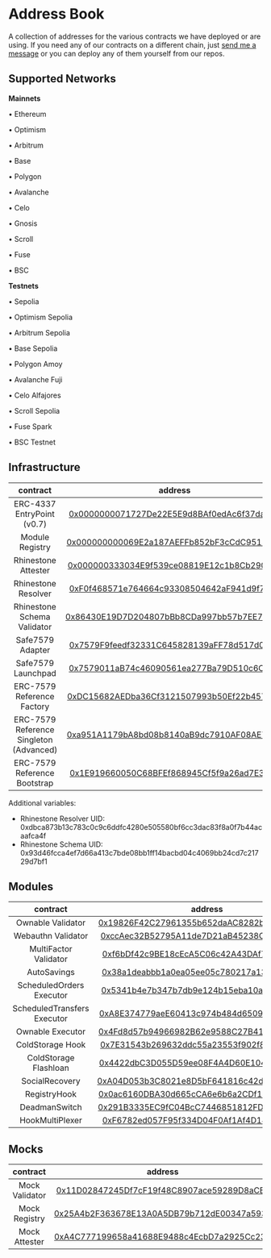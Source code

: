 # Address Book

A collection of addresses for the various contracts we have deployed or are using. If you need any of our contracts on a different chain, just [send me a message](https://t.me/konradkopp) or you can deploy any of them yourself from our repos.

## Supported Networks

**Mainnets**

<div className="grid grid-cols-2 md:grid-cols-3 lg:grid-cols-4 gap-y-1">
  <p>• Ethereum</p>
  <p>• Optimism</p>
  <p>• Arbitrum</p>
  <p>• Base</p>
  <p>• Polygon</p>
  <p>• Avalanche</p>
  <p>• Celo</p>
  <p>• Gnosis</p>
  <p>• Scroll</p>
  <p>• Fuse</p>
  <p>• BSC</p>
</div>

**Testnets**

<div className="grid grid-cols-2 md:grid-cols-3 lg:grid-cols-4 gap-y-1">
  <p>• Sepolia</p>
  <p>• Optimism Sepolia</p>
  <p>• Arbitrum Sepolia</p>
  <p>• Base Sepolia</p>
  <p>• Polygon Amoy</p>
  <p>• Avalanche Fuji</p>
  <p>• Celo Alfajores</p>
  <p>• Scroll Sepolia</p>
  <p>• Fuse Spark</p>
  <p>• BSC Testnet</p>
</div>

## Infrastructure

|                contract                 |                                                          address                                                           | mainnets | testnets |
| :-------------------------------------: | :------------------------------------------------------------------------------------------------------------------------: | :------: | :------: |
|       ERC-4337 EntryPoint (v0.7)        | [0x0000000071727De22E5E9d8BAf0edAc6f37da032](https://contractscan.xyz/contract/0x0000000071727De22E5E9d8BAf0edAc6f37da032) |    ✅    |    ✅    |
|             Module Registry             | [0x000000000069E2a187AEFFb852bF3cCdC95151B2](https://contractscan.xyz/contract/0x000000000069E2a187AEFFb852bF3cCdC95151B2) |    ✅    |    ✅    |
|           Rhinestone Attester           | [0x000000333034E9f539ce08819E12c1b8Cb29084d](https://contractscan.xyz/contract/0x000000333034E9f539ce08819E12c1b8Cb29084d) |    ✅    |    ✅    |
|           Rhinestone Resolver           | [0xF0f468571e764664c93308504642aF941d9f77F1](https://contractscan.xyz/contract/0xF0f468571e764664c93308504642aF941d9f77F1) |    ✅    |    ✅    |
|       Rhinestone Schema Validator       | [0x86430E19D7D204807bBb8CDa997bb57b7EE785dD](https://contractscan.xyz/contract/0x86430E19D7D204807bBb8CDa997bb57b7EE785dD) |    ✅    |    ✅    |
|            Safe7579 Adapter             | [0x7579F9feedf32331C645828139aFF78d517d0001](https://contractscan.xyz/contract/0x7579F9feedf32331C645828139aFF78d517d0001) |    ✅    |    ✅    |
|           Safe7579 Launchpad            | [0x7579011aB74c46090561ea277Ba79D510c6C00ff](https://contractscan.xyz/contract/0x7579011aB74c46090561ea277Ba79D510c6C00ff) |    ✅    |    ✅    |
|       ERC-7579 Reference Factory        | [0xDC15682AEDba36Cf3121507993b50Ef22b457053](https://contractscan.xyz/contract/0xDC15682AEDba36Cf3121507993b50Ef22b457053) |    ❌    |    ✅    |
| ERC-7579 Reference Singleton (Advanced) | [0xa951A1179bA8bd08b8140aB9dc7910AF08AE7181](https://contractscan.xyz/contract/0xa951A1179bA8bd08b8140aB9dc7910AF08AE7181) |    ❌    |    ✅    |
|      ERC-7579 Reference Bootstrap       | [0x1E919660050C68BFEf868945Cf5f9a26ad7E360b](https://contractscan.xyz/contract/0x1E919660050C68BFEf868945Cf5f9a26ad7E360b) |    ❌    |    ✅    |

Additional variables:

- Rhinestone Resolver UID: 0xdbca873b13c783c0c9c6ddfc4280e505580bf6cc3dac83f8a0f7b44acaafca4f
- Rhinestone Schema UID: 0x93d46fcca4ef7d66a413c7bde08bb1ff14bacbd04c4069bb24cd7c21729d7bf1

## Modules

|          contract           |                                                          address                                                           | mainnets | testnets |
| :-------------------------: | :------------------------------------------------------------------------------------------------------------------------: | :------: | :------: |
|      Ownable Validator      | [0x19826F42C27961355b652daAC8282b85BD5b1cF9](https://contractscan.xyz/contract/0x19826F42C27961355b652daAC8282b85BD5b1cF9) |    ✅    |    ✅    |
|     Webauthn Validator      | [0xccAec32B52795A11de7D21aB45238C5Fc9146fB5](https://contractscan.xyz/contract/0xccAec32B52795A11de7D21aB45238C5Fc9146fB5) |    ❌    |    ✅    |
|    MultiFactor Validator    | [0xf6bDf42c9BE18cEcA5C06c42A43DAf7FBbe7896b](https://contractscan.xyz/contract/0xf6bDf42c9BE18cEcA5C06c42A43DAf7FBbe7896b) |    ✅    |    ✅    |
|         AutoSavings         | [0x38a1deabbb1a0ea05ee05c780217a138c7138c31](https://contractscan.xyz/contract/0x38a1deabbb1a0ea05ee05c780217a138c7138c31) |    ❌    |    ✅    |
|  ScheduledOrders Executor   | [0x5341b4e7b347b7db9e124b15eba10a5c236ec3bb](https://contractscan.xyz/contract/0x5341b4e7b347b7db9e124b15eba10a5c236ec3bb) |    ❌    |    ✅    |
| ScheduledTransfers Executor | [0xA8E374779aeE60413c974b484d6509c7E4DDb6bA](https://contractscan.xyz/contract/0xA8E374779aeE60413c974b484d6509c7E4DDb6bA) |    ✅    |    ✅    |
|      Ownable Executor       | [0x4Fd8d57b94966982B62e9588C27B4171B55E8354](https://contractscan.xyz/contract/0x4Fd8d57b94966982B62e9588C27B4171B55E8354) |    ✅    |    ✅    |
|      ColdStorage Hook       | [0x7E31543b269632ddc55a23553f902f84C9DD8454](https://contractscan.xyz/contract/0x7E31543b269632ddc55a23553f902f84C9DD8454) |    ✅    |    ✅    |
|    ColdStorage Flashloan    | [0x4422dbC3D055D59ee08F4A4D60E1046A9aFb287f](https://contractscan.xyz/contract/0x4422dbC3D055D59ee08F4A4D60E1046A9aFb287f) |    ✅    |    ✅    |
|       SocialRecovery        | [0xA04D053b3C8021e8D5bF641816c42dAA75D8b597](https://contractscan.xyz/contract/0xA04D053b3C8021e8D5bF641816c42dAA75D8b597) |    ✅    |    ✅    |
|        RegistryHook         | [0x0ac6160DBA30d665cCA6e6b6a2CDf147DC3dED22](https://contractscan.xyz/contract/0x0ac6160DBA30d665cCA6e6b6a2CDf147DC3dED22) |    ✅    |    ✅    |
|        DeadmanSwitch        | [0x291B3335EC9fC04BcC7446851812FDD55Ad0706E](https://contractscan.xyz/contract/0x291B3335EC9fC04BcC7446851812FDD55Ad0706E) |    ✅    |    ✅    |
|       HookMultiPlexer       | [0xF6782ed057F95f334D04F0Af1Af4D14fb84DE549](https://contractscan.xyz/contract/0xF6782ed057F95f334D04F0Af1Af4D14fb84DE549) |    ✅    |    ✅    |

## Mocks

|    contract    |                                                          address                                                           | mainnets | testnets |
| :------------: | :------------------------------------------------------------------------------------------------------------------------: | :------: | :------: |
| Mock Validator | [0x11D02847245Df7cF19f48C8907ace59289D8aCEe](https://contractscan.xyz/contract/0x11D02847245Df7cF19f48C8907ace59289D8aCEe) |    ❌    |    ✅    |
| Mock Registry  | [0x25A4b2F363678E13A0A5DB79b712dE00347a593E](https://contractscan.xyz/contract/0x25A4b2F363678E13A0A5DB79b712dE00347a593E) |    ❌    |    ✅    |
| Mock Attester  | [0xA4C777199658a41688E9488c4EcbD7a2925Cc23A](https://contractscan.xyz/contract/0xA4C777199658a41688E9488c4EcbD7a2925Cc23A) |    ❌    |    ✅    |
